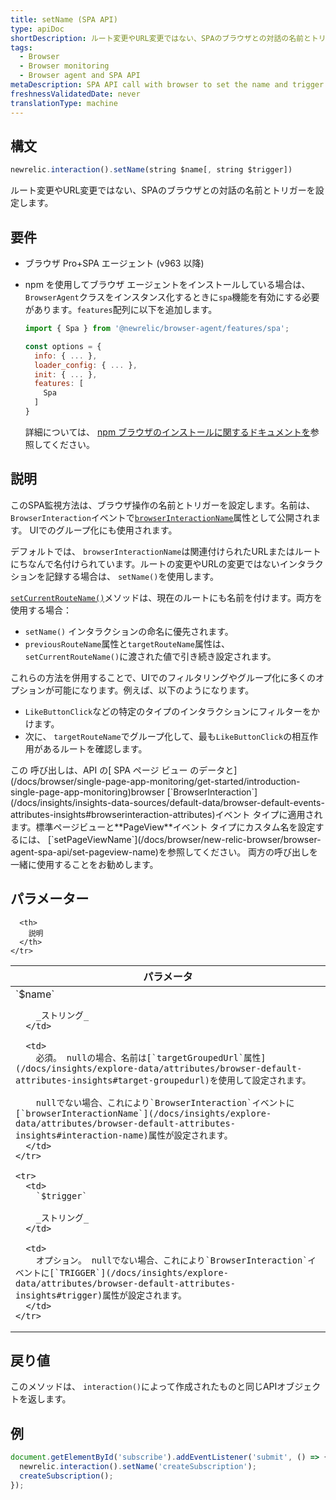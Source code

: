 ```yaml
---
title: setName (SPA API)
type: apiDoc
shortDescription: ルート変更やURL変更ではない、SPAのブラウザとの対話の名前とトリガーを設定します。
tags:
  - Browser
  - Browser monitoring
  - Browser agent and SPA API
metaDescription: SPA API call with browser to set the name and trigger of a browser interaction that is not a route change or URL change.
freshnessValidatedDate: never
translationType: machine
---
```


## 構文

```js
newrelic.interaction().setName(string $name[, string $trigger])
```

ルート変更やURL変更ではない、SPAのブラウザとの対話の名前とトリガーを設定します。

## 要件

* ブラウザ Pro+SPA エージェント (v963 以降)

* npm を使用してブラウザ エージェントをインストールしている場合は、 `BrowserAgent`クラスをインスタンス化するときに`spa`機能を有効にする必要があります。`features`配列に以下を追加します。

  ```js
  import { Spa } from '@newrelic/browser-agent/features/spa';

  const options = {
    info: { ... },
    loader_config: { ... },
    init: { ... },
    features: [
      Spa
    ]
  }
  ```

  詳細については、 [npm ブラウザのインストールに関するドキュメントを](https://www.npmjs.com/package/@newrelic/browser-agent#new-relic-browser-agent)参照してください。

## 説明

このSPA監視方法は、ブラウザ操作の名前とトリガーを設定します。名前は、 `BrowserInteraction`イベントで[`browserInteractionName`](/docs/insights/explore-data/attributes/browser-default-attributes-insights#interaction-name)属性として公開されます。 UIでのグループ化にも使用されます。

デフォルトでは、 `browserInteractionName`は関連付けられたURLまたはルートにちなんで名付けられています。ルートの変更やURLの変更ではないインタラクションを記録する場合は、 `setName()`を使用します。

[`setCurrentRouteName()`](/docs/browser/new-relic-browser/browser-agent-apis/browser-spa-api-newrelicsetcurrentroutename)メソッドは、現在のルートにも名前を付けます。両方を使用する場合：

* `setName()` インタラクションの命名に優先されます。
* `previousRouteName`属性と`targetRouteName`属性は、 `setCurrentRouteName()`に渡された値で引き続き設定されます。

これらの方法を併用することで、UIでのフィルタリングやグループ化に多くのオプションが可能になります。例えば、以下のようになります。

* `LikeButtonClick`などの特定のタイプのインタラクションにフィルターをかけます。
* 次に、 `targetRouteName`でグループ化して、最も`LikeButtonClick`の相互作用があるルートを確認します。

<Callout variant="tip">
  この 呼び出しは、API の[ SPA ページ ビュー のデータと](/docs/browser/single-page-app-monitoring/get-started/introduction-single-page-app-monitoring)browser [`BrowserInteraction`](/docs/insights/insights-data-sources/default-data/browser-default-events-attributes-insights#browserinteraction-attributes)イベント タイプに適用されます。標準ページビューと<DNT>**PageView**</DNT>イベント タイプにカスタム名を設定するには、 [`setPageViewName`](/docs/browser/new-relic-browser/browser-agent-spa-api/set-pageview-name)を参照してください。 両方の呼び出しを一緒に使用することをお勧めします。
</Callout>

## パラメーター

<table>
  <thead>
    <tr>
      <th width="25%">
        パラメータ
      </th>

      <th>
        説明
      </th>
    </tr>
  </thead>

  <tbody>
    <tr>
      <td>
        `$name`

        _ストリング_
      </td>

      <td>
        必須。 nullの場合、名前は[`targetGroupedUrl`属性](/docs/insights/explore-data/attributes/browser-default-attributes-insights#target-groupedurl)を使用して設定されます。

        nullでない場合、これにより`BrowserInteraction`イベントに[`browserInteractionName`](/docs/insights/explore-data/attributes/browser-default-attributes-insights#interaction-name)属性が設定されます。
      </td>
    </tr>

    <tr>
      <td>
        `$trigger`

        _ストリング_
      </td>

      <td>
        オプション。 nullでない場合、これにより`BrowserInteraction`イベントに[`TRIGGER`](/docs/insights/explore-data/attributes/browser-default-attributes-insights#trigger)属性が設定されます。
      </td>
    </tr>
  </tbody>
</table>

## 戻り値

このメソッドは、 `interaction()`によって作成されたものと同じAPIオブジェクトを返します。

## 例

```js
document.getElementById('subscribe').addEventListener('submit', () => {
  newrelic.interaction().setName('createSubscription');
  createSubscription();
});
```
